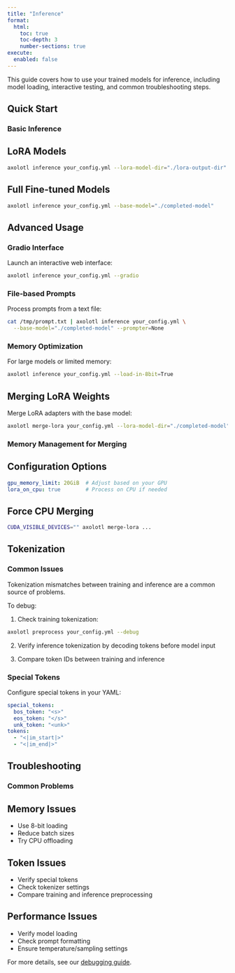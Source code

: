 ```yaml
---
title: "Inference"
format:
  html:
    toc: true
    toc-depth: 3
    number-sections: true
execute:
  enabled: false
---
```


This guide covers how to use your trained models for inference, including model loading, interactive testing, and common troubleshooting steps.

## Quick Start {#sec-quickstart}

### Basic Inference {#sec-basic}

::: {.panel-tabset}

## LoRA Models

```.bash
axolotl inference your_config.yml --lora-model-dir="./lora-output-dir"
```

## Full Fine-tuned Models

```.bash
axolotl inference your_config.yml --base-model="./completed-model"
```

:::

## Advanced Usage {#sec-advanced}

### Gradio Interface {#sec-gradio}

Launch an interactive web interface:

```.bash
axolotl inference your_config.yml --gradio
```

### File-based Prompts {#sec-file-prompts}

Process prompts from a text file:

```.bash
cat /tmp/prompt.txt | axolotl inference your_config.yml \
  --base-model="./completed-model" --prompter=None
```

### Memory Optimization {#sec-memory}

For large models or limited memory:

```.bash
axolotl inference your_config.yml --load-in-8bit=True
```

## Merging LoRA Weights {#sec-merging}

Merge LoRA adapters with the base model:

```.bash
axolotl merge-lora your_config.yml --lora-model-dir="./completed-model"
```

### Memory Management for Merging {#sec-memory-management}

::: {.panel-tabset}

## Configuration Options

```.yaml
gpu_memory_limit: 20GiB  # Adjust based on your GPU
lora_on_cpu: true        # Process on CPU if needed
```

## Force CPU Merging

```.bash
CUDA_VISIBLE_DEVICES="" axolotl merge-lora ...
```

:::

## Tokenization {#sec-tokenization}

### Common Issues {#sec-tokenization-issues}

::: {.callout-warning}
Tokenization mismatches between training and inference are a common source of problems.
:::

To debug:

1. Check training tokenization:
```.bash
axolotl preprocess your_config.yml --debug
```

2. Verify inference tokenization by decoding tokens before model input

3. Compare token IDs between training and inference

### Special Tokens {#sec-special-tokens}

Configure special tokens in your YAML:

```.yaml
special_tokens:
  bos_token: "<s>"
  eos_token: "</s>"
  unk_token: "<unk>"
tokens:
  - "<|im_start|>"
  - "<|im_end|>"
```

## Troubleshooting {#sec-troubleshooting}

### Common Problems {#sec-common-problems}

::: {.panel-tabset}

## Memory Issues

- Use 8-bit loading
- Reduce batch sizes
- Try CPU offloading

## Token Issues

- Verify special tokens
- Check tokenizer settings
- Compare training and inference preprocessing

## Performance Issues

- Verify model loading
- Check prompt formatting
- Ensure temperature/sampling settings

:::

For more details, see our [debugging guide](debugging.qmd).
